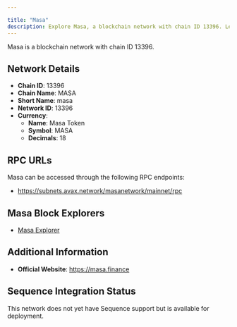 ```yaml
---

title: "Masa"
description: Explore Masa, a blockchain network with chain ID 13396. Learn about its native currency, Masa Token, and how to interact with the network.
---
```




Masa is a blockchain network with chain ID 13396.

## Network Details

- **Chain ID**: 13396
- **Chain Name**: MASA
- **Short Name**: masa
- **Network ID**: 13396
- **Currency**: 
  - **Name**: Masa Token
  - **Symbol**: MASA
  - **Decimals**: 18

## RPC URLs

Masa can be accessed through the following RPC endpoints:

- https://subnets.avax.network/masanetwork/mainnet/rpc

## Masa Block Explorers

- [Masa Explorer](https://subnets.avax.network/masa)

## Additional Information

- **Official Website**: https://masa.finance

## Sequence Integration Status

This network does not yet have Sequence support but is available for deployment.
